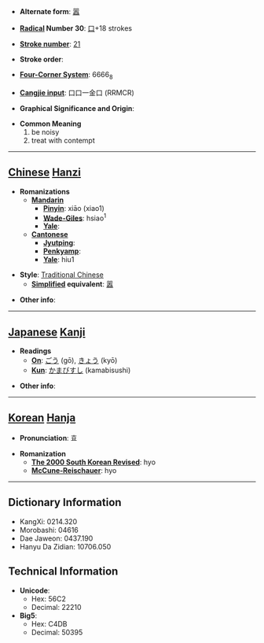 * '''Alternate form''': [[嚣]]

* '''[[Wiktionary:Chinese radical index| Radical]] Number 30''': [[Wiktionary:Chinese radical index 口|口]]+18 strokes

* '''[[Wiktionary:Chinese total strokes index|Stroke number]]''': [[Wiktionary:Chinese total strokes index 21|21]]

* '''Stroke order''': 

* '''[[Wiktionary:Chinese four corner index|Four-Corner System]]''': 6666<sub>8</sub>

* '''[[Wiktionary:Chinese Cangjie index|Cangjie input]]''': 口口一金口 (RRMCR)

* '''Graphical Significance and Origin''': 

* '''Common Meaning'''
*#be noisy
*# treat with contempt


----

== [[Chinese]] [[Hanzi]] ==

* '''Romanizations'''
** '''[[Mandarin]]'''
*** '''[[Pinyin]]''': xiāo (xiao1)
*** '''[[Wade-Giles]]''': hsiao<sup>1</sup>
*** '''[[Yale]]''': 
** '''[[Cantonese]]'''
*** '''[[Jyutping]]''':
*** '''[[Penkyamp]]''': 
*** '''[[Yale]]''': hiu1

* '''Style''': [[Traditional Chinese]] 
** '''[[Simplified Chinese|Simplified]] equivalent''': [[嚣]]

* '''Other info''': 

----

== [[Japanese]] [[Kanji]] ==

* '''Readings'''
** '''[[On]]''': [[ごう]] (gō), [[きょう]] (kyō)
** '''[[Kun]]''': [[かまびすし]] (kamabisushi)

* '''Other info''':  

----

== [[Korean]] [[Hanja]] ==

* '''Pronunciation''': 효

* '''Romanization'''
** '''[[The 2000 South Korean Revised Romanization|The 2000 South Korean Revised]]''': hyo
** '''[[McCune-Reischauer]]''': hyo

----

== Dictionary Information ==

* KangXi: 0214.320
* Morobashi: 04616
* Dae Jaweon: 0437.190
* Hanyu Da Zidian: 10706.050

== Technical Information ==

* '''Unicode''':
** Hex: 56C2
** Decimal: 22210
* '''Big5''':
** Hex: C4DB
** Decimal: 50395